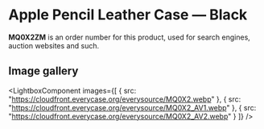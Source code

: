 
# Apple Pencil Leather Case — Black

<Callout type='info' emoji='👉🏻'>**MQ0X2ZM** is an order number for this product, used for search engines, auction websites and such.</Callout>

## Image gallery

<LightboxComponent
    images={[
      {
        src: "https://cloudfront.everycase.org/everysource/MQ0X2.webp"
      },
      {
        src: "https://cloudfront.everycase.org/everysource/MQ0X2_AV1.webp"
      },
      {
        src: "https://cloudfront.everycase.org/everysource/MQ0X2_AV2.webp"
      }
    ]}
  />
